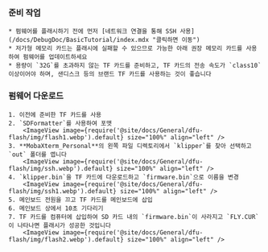 ### 준비 작업

    * 펌웨어를 플래시하기 전에 먼저 [네트워크 연결을 통해 SSH 사용](/docs/DebugDoc/BasicTutorial/index.mdx "클릭하면 이동") 
    * 저가형 메모리 카드는 플래시에 실패할 수 있으므로 가능한 아래 권장 메모리 카드를 사용하여 펌웨어를 업데이트하세요
    * 용량이 `32G`를 초과하지 않는 TF 카드를 준비하고, TF 카드의 전송 속도가 `class10` 이상이어야 하며, 샌디스크 등의 브랜드 TF 카드를 사용하는 것이 좋습니다

### 펌웨어 다운로드

    1. 이전에 준비한 TF 카드를 사용
    2. `SDFormatter`를 사용하여 포맷
        <ImageView image={require('@site/docs/General/dfu-flash/img/flash1.webp').default} size="100%" align="left" />
    3. **MobaXterm_Personal**의 왼쪽 파일 디렉토리에서 `klipper`를 찾아 선택하고 `out` 폴더를 엽니다
        <ImageView image={require('@site/docs/General/dfu-flash/img/ssh.webp').default} size="100%" align="left" />
    4. `klipper.bin`을 TF 카드에 다운로드하고 `firmware.bin`으로 이름을 변경
        <ImageView image={require('@site/docs/General/dfu-flash/img/ssh1.webp').default} size="100%" align="left" />
    5. 메인보드 전원을 끄고 TF 카드를 메인보드에 삽입
    6. 메인보드 상에서 10초 기다리기
    7. TF 카드를 컴퓨터에 삽입하여 SD 카드 내의 `firmware.bin`이 사라지고 `FLY.CUR`이 나타나면 플래시가 성공한 것입니다
        <ImageView image={require('@site/docs/General/dfu-flash/img/flash2.webp').default} size="100%" align="left" />